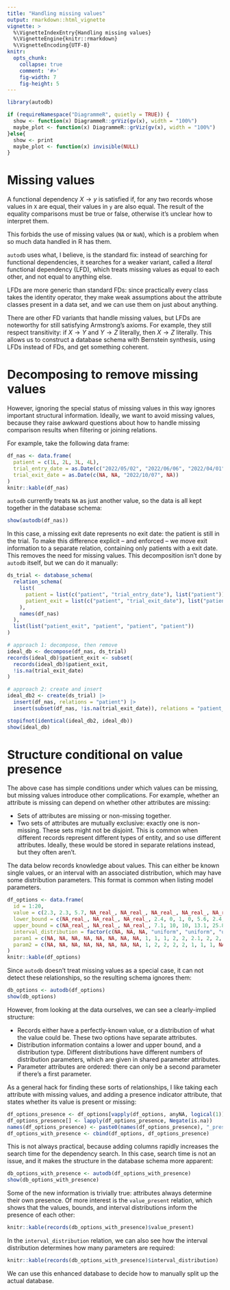 ```yaml
---
title: "Handling missing values"
output: rmarkdown::html_vignette
vignette: >
  %\VignetteIndexEntry{Handling missing values}
  %\VignetteEngine{knitr::rmarkdown}
  %\VignetteEncoding{UTF-8}
knitr:
  opts_chunk:
    collapse: true
    comment: '#>'
    fig-width: 7
    fig-height: 5
---
```


```r
library(autodb)
```

```r
if (requireNamespace("DiagrammeR", quietly = TRUE)) {
  show <- function(x) DiagrammeR::grViz(gv(x), width = "100%")
  maybe_plot <- function(x) DiagrammeR::grViz(gv(x), width = "100%")
}else{
  show <- print
  maybe_plot <- function(x) invisible(NULL)
}
```

# Missing values

A functional dependency $X \rightarrow y$ is satisfied if, for any two records whose values in `X` are equal, their values in `y` are also equal. The result of the equality comparisons must be true or false, otherwise it's unclear how to interpret them.

This forbids the use of missing values (`NA` or `NaN`), which is a problem when so much data handled in R has them.

`autodb` uses what, I believe, is the standard fix: instead of searching for functional dependencies, it searches for a weaker variant, called a *literal* functional dependency (LFD), which treats missing values as equal to each other, and not equal to anything else.

LFDs are more generic than standard FDs: since practically every class takes the identity operator, they make weak assumptions about the attribute classes present in a data set, and we can use them on just about anything.

There are other FD variants that handle missing values, but LFDs are noteworthy for still satisfying Armstrong's axioms. For example, they still respect transitivity: if $X \rightarrow Y$ and $Y \rightarrow Z$ literally, then $X \rightarrow Z$ literally. This allows us to construct a database schema with Bernstein synthesis, using LFDs instead of FDs, and get something coherent.

# Decomposing to remove missing values

However, ignoring the special status of missing values in this way ignores important structural information. Ideally, we want to avoid missing values, because they raise awkward questions about how to handle missing comparison results when filtering or joining relations.

For example, take the following data frame:

```r
df_nas <- data.frame(
  patient = c(1L, 2L, 3L, 4L),
  trial_entry_date = as.Date(c("2022/05/02", "2022/06/06", "2022/04/01", "2022/03/19")),
  trial_exit_date = as.Date(c(NA, NA, "2022/10/07", NA))
)
knitr::kable(df_nas)
```

`autodb` currently treats `NA` as just another value, so the data is all kept together in the database schema:

```r
show(autodb(df_nas))
```

In this case, a missing exit date represents no exit date: the patient is still in the trial. To make this difference explicit -- and enforced -- we move exit information to a separate relation, containing only patients with a exit date. This removes the need for missing values. This decomposition isn't done by `autodb` itself, but we can do it manually:

```r
ds_trial <- database_schema(
  relation_schema(
    list(
      patient = list(c("patient", "trial_entry_date"), list("patient")),
      patient_exit = list(c("patient", "trial_exit_date"), list("patient"))
    ),
    names(df_nas)
  ),
  list(list("patient_exit", "patient", "patient", "patient"))
)

# approach 1: decompose, then remove
ideal_db <- decompose(df_nas, ds_trial)
records(ideal_db)$patient_exit <- subset(
  records(ideal_db)$patient_exit,
  !is.na(trial_exit_date)
)

# approach 2: create and insert
ideal_db2 <- create(ds_trial) |>
  insert(df_nas, relations = "patient") |>
  insert(subset(df_nas, !is.na(trial_exit_date)), relations = "patient_exit")

stopifnot(identical(ideal_db2, ideal_db))
show(ideal_db)
```

# Structure conditional on value presence

The above case has simple conditions under which values can be missing, but missing values introduce other complications. For example, whether an attribute is missing can depend on whether other attributes are missing:

- Sets of attributes are missing or non-missing together.
- Two sets of attributes are mutually exclusive: exactly one is non-missing. These sets might not be disjoint. This is common when different records represent different types of entity, and so use different attributes. Ideally, these would be stored in separate relations instead, but they often aren't.

The data below records knowledge about values. This can either be known single values, or an interval with an associated distribution, which may have some distribution parameters. This format is common when listing model parameters.

```r
df_options <- data.frame(
  id = 1:20,
  value = c(2.3, 2.3, 5.7, NA_real_, NA_real_, NA_real_, NA_real_, NA_real_, NA_real_, NA_real_, NA_real_, NA_real_, NA_real_, NA_real_, NA_real_, NA_real_, NA_real_, NA_real_, NA_real_, NA_real_),
  lower_bound = c(NA_real_, NA_real_, NA_real_, 2.4, 0, 1, 0, 5.6, 2.4, 5.3, 5.3, 2.4, 2.4, 2.4, 2.4, 2.4, 2.4, 2.4, 5.6, 2.4),
  upper_bound = c(NA_real_, NA_real_, NA_real_, 7.1, 10, 10, 13.1, 25.8, 10, 13.1, 10, 25.8, 25.8, 25.8, 25.8,13.1, 13.1, 25.8, 25.8, 25.8),
  interval_distribution = factor(c(NA, NA, NA, "uniform", "uniform", "uniform", "uniform", "uniform", "Beta", "Beta", "Beta", "Beta", "Kumaraswamy", "Kumaraswamy", "Kumaraswamy", "Kumaraswamy", "PERT", "PERT", "PERT", "PERT")),
  param1 = c(NA, NA, NA, NA, NA, NA, NA, NA, 1, 1, 1, 2, 2, 2.1, 2, 2, 2, 1, 2, 2),
  param2 = c(NA, NA, NA, NA, NA, NA, NA, NA, 1, 2, 2, 2, 2, 1, 1, 1, NA, NA, NA, NA)
)
knitr::kable(df_options)
```

Since `autodb` doesn't treat missing values as a special case, it can not detect these relationships, so the resulting schema ignores them:

```r
db_options <- autodb(df_options)
show(db_options)
```

However, from looking at the data ourselves, we can see a clearly-implied structure:

- Records either have a perfectly-known value, or a distribution of what the value could be. These two options have separate attributes.
- Distribution information contains a lower and upper bound, and a distribution type. Different distributions have different numbers of distribution parameters, which are given in shared parameter attributes.
- Parameter attributes are ordered: there can only be a second parameter if there's a first parameter.

As a general hack for finding these sorts of relationships, I like taking each attribute with missing values, and adding a presence indicator attribute, that states whether its value is present or missing:

```r
df_options_presence <- df_options[vapply(df_options, anyNA, logical(1))]
df_options_presence[] <- lapply(df_options_presence, Negate(is.na))
names(df_options_presence) <- paste0(names(df_options_presence), "_present")
df_options_with_presence <- cbind(df_options, df_options_presence)
```

This is not always practical, because adding columns rapidly increases the search time for the dependency search. In this case, search time is not an issue, and it makes the structure in the database schema more apparent:

```r
db_options_with_presence <- autodb(df_options_with_presence)
show(db_options_with_presence)
```

Some of the new information is trivially true: attributes always determine their own presence. Of more interest is the `value_present` relation, which shows that the values, bounds, and interval distributions inform the presence of each other:

```r
knitr::kable(records(db_options_with_presence)$value_present)
```

In the `interval_distribution` relation, we can also see how the interval distribution determines how many parameters are required:

```r
knitr::kable(records(db_options_with_presence)$interval_distribution)
```

We can use this enhanced database to decide how to manually split up the actual database.
